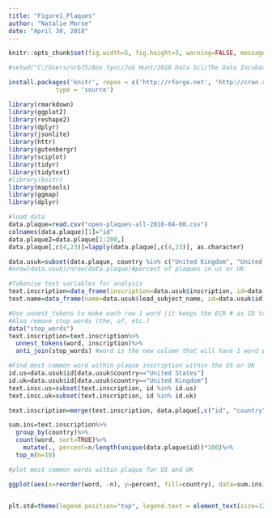 ```yaml
---
title: "Figure1_Plaques"
author: "Natalie Morse"
date: "April 30, 2018"
---
```


```r
knitr::opts_chunk$set(fig.width=5, fig.height=5, warning=FALSE, message=FALSE, tidy=TRUE, error=TRUE)
```

```r

#setwd("C:/Users/nrb75/Box Sync/Job Hunt/2018 Data Sci/The Data Incubator/plaques")

install.packages('knitr', repos = c('http://rforge.net', 'http://cran.rstudio.org'),
             type = 'source')

library(rmarkdown)
library(ggplot2)
library(reshape2)
library(dplyr)
library(jsonlite)
library(httr)
library(gutenbergr)
library(sciplot)
library(tidyr)
library(tidytext)
#library(knitr)
library(maptools)
library(ggmap)
library(dplyr)
```


```r
#load data
data.plaque=read.csv("open-plaques-all-2018-04-08.csv")
colnames(data.plaque)[1]="id"
data.plaque2=data.plaque[1:200,]
data.plaque[,c(4,23)]=lapply(data.plaque[,c(4,23)], as.character)

data.usuk=subset(data.plaque, country %in% c("United Kingdom", "United States"))
#nrow(data.usuk)/nrow(data.plaque)#percent of plaques in us or UK
```


```r
#Tokenise text variables for analysis
text.inscription=data_frame(inscription=data.usuk$inscription, id=data.usuk$id)
text.name=data_frame(name=data.usuk$lead_subject_name, id=data.usuk$id)

#Use unnest_tokens to make each row 1 word (it keeps the ECR # as ID to link them).
#Also remove stop words (the, of, etc.)
data("stop_words")
text.inscription=text.inscription%>%
  unnest_tokens(word, inscription)%>%
  anti_join(stop_words) #word is the new column that will have 1 word per entry, problem is the original data column it is pulling from
```


```r
#Find most common word within plaque inscription within the US or UK
id.us=data.usuk$id[data.usuk$country=="United States"]
id.uk=data.usuk$id[data.usuk$country=="United Kingdom"]
text.insc.us=subset(text.inscription, id %in% id.us)
text.insc.uk=subset(text.inscription, id %in% id.uk)

text.inscription=merge(text.inscription, data.plaque[,c("id", "country")], by="id")

sum.ins=text.inscription%>%
  group_by(country)%>%
  count(word, sort=TRUE)%>%
    mutate(., percent=n/length(unique(data.plaque$id))*100)%>%
  top_n(n=10)
```


```r
#plot most common words within plaque for US and UK

ggplot(aes(x=reorder(word, -n), y=percent, fill=country), data=sum.ins)+geom_bar(stat="identity", position="dodge")+ylab("% of plaques with this key word") + xlab("Key word in plaque")+theme(legend.position="top", legend.text = element_text(size=12), axis.text.x = element_text(size=12, angle=45, hjust=1),  axis.text.y = element_text(size=12), axis.title.y = element_text(size=14), strip.text.x = element_text(size=16), panel.background = element_rect(fill='white', colour='black'), legend.key = element_blank())+scale_fill_manual(values=c("skyblue", "red3"), name="")


plt.std=theme(legend.position="top", legend.text = element_text(size=12), axis.text.x = element_text(size=12),  axis.text.y = element_text(size=12), axis.title.y = element_text(size=14), strip.text.x = element_text(size=16), panel.background = element_rect(fill='white', colour='black'), legend.key = element_blank())
```
